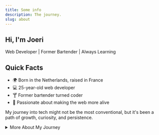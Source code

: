 ```yaml
---
title: Some info
description: The journey.
slug: about
---
```


<div class="intro">
  <div>
    <h2>Hi, I'm Joeri</h2>
    <p class="tagline">Web Developer | Former Bartender | Always Learning</p>
  </div>
</div>

## Quick Facts

- 🌍 Born in the Netherlands, raised in France
- 💻 25-year-old web developer
- 🍸 Former bartender turned coder
- 🚀 Passionate about making the web more alive

My journey into tech might not be the most conventional, but it's been a path of growth, curiosity, and persistence.

<details>
  <summary>More About My Journey</summary>
  <div class="details-content">

Born in the Netherlands, I moved to France at a young age with my family. Growing up, I gladly followed the family tradition and enrolled in catering school. My early career began in hospitality, first working as a waiter, and eventually becoming a passionate bartender and even trying some mixology. It taught me a lot about adaptability and working under pressure – skills I still use today.

But even while I was pouring drinks and serving tables, my true passion was elsewhere: coding. I spent my spare time tinkering with WordPress sites for acquaintances and exploring Minecraft plugins, booting up the PC whenever I could. When the pandemic hit, it felt like the right time for a change (I wasn't the only one !). That's when I decided to fully pursue what I had been doing on the side for years.

I enrolled in several courses on Udemy and later joined a coding bootcamp in my local city, sharpening my skills in HTML, CSS, JavaScript and discovering new things i didn't even know existed. I felt overwhelmed but still curious at the challenge, By 2022, I had landed my first internship as a web developer. A year later, I was thrilled to be hired full-time by the same company.

Now, I'm continuing to grow my skills, staying curious, and pushing the boundaries of what I can do as a developer. Whether it's building interfaces or back-end solutions, I'm excited making the web more alive.

  </div>
</details>

